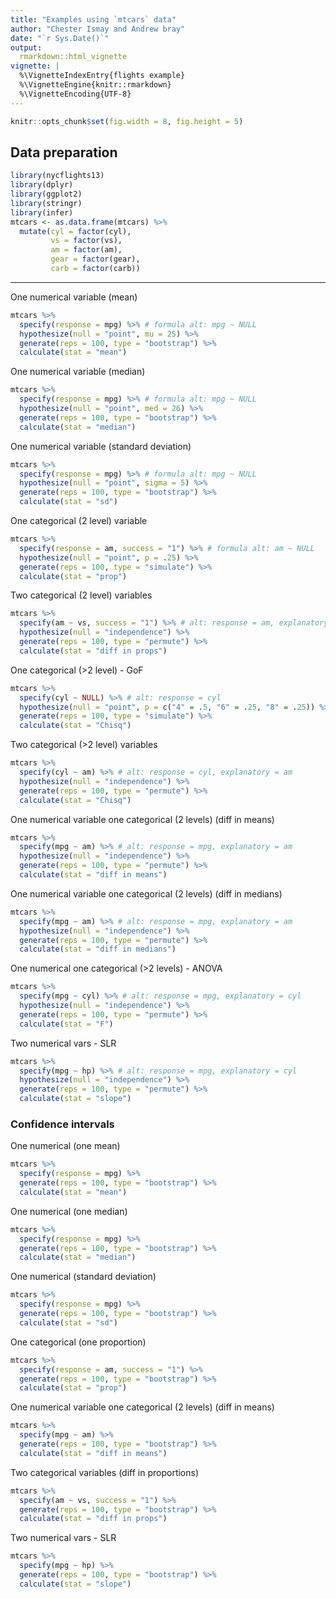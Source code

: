 ```yaml
---
title: "Examples using `mtcars` data"
author: "Chester Ismay and Andrew bray"
date: "`r Sys.Date()`"
output: 
  rmarkdown::html_vignette
vignette: |
  %\VignetteIndexEntry{flights example}
  %\VignetteEngine{knitr::rmarkdown}
  %\VignetteEncoding{UTF-8}
---
```


```r
knitr::opts_chunk$set(fig.width = 8, fig.height = 5) 
```

## Data preparation

```r
library(nycflights13)
library(dplyr)
library(ggplot2)
library(stringr)
library(infer)
mtcars <- as.data.frame(mtcars) %>%
  mutate(cyl = factor(cyl),
         vs = factor(vs),
         am = factor(am),
         gear = factor(gear),
         carb = factor(carb))
```


***

One numerical variable (mean)

```r
mtcars %>%
  specify(response = mpg) %>% # formula alt: mpg ~ NULL
  hypothesize(null = "point", mu = 25) %>% 
  generate(reps = 100, type = "bootstrap") %>% 
  calculate(stat = "mean")
```

One numerical variable (median)

```r
mtcars %>%
  specify(response = mpg) %>% # formula alt: mpg ~ NULL
  hypothesize(null = "point", med = 26) %>% 
  generate(reps = 100, type = "bootstrap") %>% 
  calculate(stat = "median")
```

One numerical variable (standard deviation)

```r
mtcars %>%
  specify(response = mpg) %>% # formula alt: mpg ~ NULL
  hypothesize(null = "point", sigma = 5) %>% 
  generate(reps = 100, type = "bootstrap") %>% 
  calculate(stat = "sd")
```

One categorical (2 level) variable

```r
mtcars %>%
  specify(response = am, success = "1") %>% # formula alt: am ~ NULL
  hypothesize(null = "point", p = .25) %>% 
  generate(reps = 100, type = "simulate") %>% 
  calculate(stat = "prop")
```

Two categorical (2 level) variables

```r
mtcars %>%
  specify(am ~ vs, success = "1") %>% # alt: response = am, explanatory = vs
  hypothesize(null = "independence") %>%
  generate(reps = 100, type = "permute") %>%
  calculate(stat = "diff in props")
```

One categorical (>2 level) - GoF

```r
mtcars %>%
  specify(cyl ~ NULL) %>% # alt: response = cyl
  hypothesize(null = "point", p = c("4" = .5, "6" = .25, "8" = .25)) %>%
  generate(reps = 100, type = "simulate") %>%
  calculate(stat = "Chisq")
```

Two categorical (>2 level) variables

```r
mtcars %>%
  specify(cyl ~ am) %>% # alt: response = cyl, explanatory = am
  hypothesize(null = "independence") %>%
  generate(reps = 100, type = "permute") %>%
  calculate(stat = "Chisq")
```

One numerical variable one categorical (2 levels) (diff in means)

```r
mtcars %>%
  specify(mpg ~ am) %>% # alt: response = mpg, explanatory = am
  hypothesize(null = "independence") %>%
  generate(reps = 100, type = "permute") %>%
  calculate(stat = "diff in means")
```

One numerical variable one categorical (2 levels) (diff in medians)

```r
mtcars %>%
  specify(mpg ~ am) %>% # alt: response = mpg, explanatory = am
  hypothesize(null = "independence") %>%
  generate(reps = 100, type = "permute") %>%
  calculate(stat = "diff in medians")
```

One numerical one categorical (>2 levels) -  ANOVA

```r
mtcars %>%
  specify(mpg ~ cyl) %>% # alt: response = mpg, explanatory = cyl
  hypothesize(null = "independence") %>%
  generate(reps = 100, type = "permute") %>%
  calculate(stat = "F")
```

Two numerical vars - SLR 

```r
mtcars %>%
  specify(mpg ~ hp) %>% # alt: response = mpg, explanatory = cyl
  hypothesize(null = "independence") %>%
  generate(reps = 100, type = "permute") %>%
  calculate(stat = "slope")
```

### Confidence intervals

One numerical (one mean)

```r
mtcars %>%
  specify(response = mpg) %>%
  generate(reps = 100, type = "bootstrap") %>%
  calculate(stat = "mean")
```

One numerical (one median)

```r
mtcars %>%
  specify(response = mpg) %>%
  generate(reps = 100, type = "bootstrap") %>%
  calculate(stat = "median")
```

One numerical (standard deviation)

```r
mtcars %>%
  specify(response = mpg) %>%
  generate(reps = 100, type = "bootstrap") %>%
  calculate(stat = "sd")
```

One categorical (one proportion)

```r
mtcars %>%
  specify(response = am, success = "1") %>%
  generate(reps = 100, type = "bootstrap") %>%
  calculate(stat = "prop")
```

One numerical variable one categorical (2 levels) (diff in means)

```r
mtcars %>%
  specify(mpg ~ am) %>%
  generate(reps = 100, type = "bootstrap") %>%
  calculate(stat = "diff in means")
```

Two categorical variables (diff in proportions)

```r
mtcars %>%
  specify(am ~ vs, success = "1") %>%
  generate(reps = 100, type = "bootstrap") %>%
  calculate(stat = "diff in props")
```

Two numerical vars - SLR

```r
mtcars %>%
  specify(mpg ~ hp) %>% 
  generate(reps = 100, type = "bootstrap") %>%
  calculate(stat = "slope")
```

